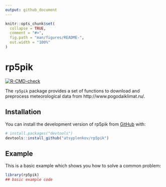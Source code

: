 ```yaml
---
output: github_document
---
```


<!-- README.md is generated from README.Rmd. Please edit that file -->

```r
knitr::opts_chunk$set(
  collapse = TRUE,
  comment = "#>",
  fig.path = "man/figures/README-",
  out.width = "100%"
)
```

# rp5pik

<!-- badges: start -->
[![R-CMD-check](https://github.com/atsyplenkov/rp5pik/actions/workflows/R-CMD-check.yaml/badge.svg)](https://github.com/atsyplenkov/rp5pik/actions/workflows/R-CMD-check.yaml)
<!-- badges: end -->

The `rp5pik` package provides a set of functions to download and preprocess meteorological data from http://www.pogodaiklimat.ru/.

## Installation

You can install the development version of rp5pik from [GitHub](https://github.com/) with:

``` r
# install.packages("devtools")
devtools::install_github("atsyplenkov/rp5pik")
```

## Example

This is a basic example which shows you how to solve a common problem:

```r
library(rp5pik)
## basic example code
```


